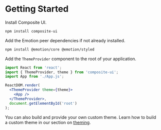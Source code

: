 # Getting Started

Install Composite UI.

```sh
npm install composite-ui
```

Add the Emotion peer dependencies if not already installed.

```sh
npm install @emotion/core @emotion/styled
```

Add the `ThemeProvider` component to the root of your application.

```jsx
import React from 'react';
import { ThemeProvider, theme } from 'composite-ui';
import App from './App.js';

ReactDOM.render(
  <ThemeProvider theme={theme}>
    <App />
  </ThemeProvider>,
  document.getElementById('root')
);
```

You can also build and provide your own custom theme. Learn how to build a custom theme in our section on [theming](/docs/theming).
